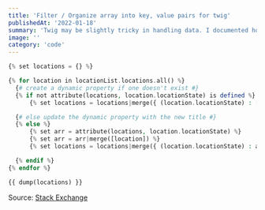 ```yaml
---
title: 'Filter / Organize array into key, value pairs for twig'
publishedAt: '2022-01-18'
summary: 'Twig may be slightly tricky in handling data. I documented how to organize and filter array into key, value pairs for twig.'
image: ''
category: 'code'
---
```


```php
{% set locations = {} %}

{% for location in locationList.locations.all() %}
  {# create a dynamic property if one doesn't exist #}
  {% if not attribute(locations, location.locationState) is defined %}
      {% set locations = locations|merge({ (location.locationState) : [location] }) %}

  {# else update the dynamic property with the new title #}
  {% else %}
      {% set arr = attribute(locations, location.locationState) %}
      {% set arr = arr|merge([location]) %}
      {% set locations = locations|merge({ (location.locationState) : arr }) %}

  {% endif %}
{% endfor %}

{{ dump(locations) }}
```

Source: [Stack Exchange](https://craftcms.stackexchange.com/questions/4360/creating-dynamic-array-and-set-keys/4364#4364)